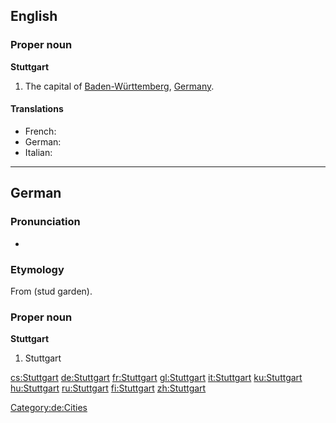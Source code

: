 ==English==

===Proper noun===
{{wikipedia}}
'''Stuttgart'''

# The capital of [[Baden-Württemberg]], [[Germany]].

====Translations====
* French: {{t+|fr|Stuttgart}}
* German: {{t+|de|Stuttgart}}
* Italian: {{t+|it|Stoccarda|f}}

----

==German==

===Pronunciation===
*{{audio|De-Stuttgart.OGG|audio}}

===Etymology===
From {{etyl|goh|de}} {{term|stuotgarten|lang=goh}} (stud garden).

===Proper noun===
{{wikipedia|lang=de}}
'''Stuttgart'''

# Stuttgart

[[Category:de:Cities]]

[[cs:Stuttgart]]
[[de:Stuttgart]]
[[fr:Stuttgart]]
[[gl:Stuttgart]]
[[it:Stuttgart]]
[[ku:Stuttgart]]
[[hu:Stuttgart]]
[[ru:Stuttgart]]
[[fi:Stuttgart]]
[[zh:Stuttgart]]